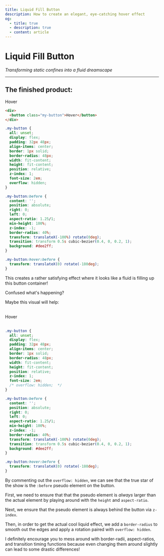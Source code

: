 ```yaml
---
title: Liquid Fill Button
description: How to create an elegant, eye-catching hover effect
og:
  - title: true
  - description: true
  - content: article
---
```



# Liquid Fill Button

_Transforming static confines into a fluid dreamscape_

---

## The finished product:

<LiquidFillButton>Hover</LiquidFillButton>

```html title="src/components/Button/index.tsx"
<div>
  <button class="my-button">Hover</button>
</div>
```

```css title="src/components/Button/styles.css"
.my-button {
  all: unset;
  display: flex;
  padding: 32px 48px;
  align-items: center;
  border: 1px solid;
  border-radius: 48px;
  width: fit-content;
  height: fit-content;
  position: relative;
  z-index: 1;
  font-size: 2em;
  overflow: hidden;
}

.my-button:before {
  content: '';
  position: absolute;
  right: 0;
  left: 0;
  aspect-ratio: 1.25/1;
  min-height: 100%;
  z-index: -1;
  border-radius: 40%;
  transform: translateX(-100%) rotate(0deg);
  transition: transform 0.5s cubic-bezier(0.4, 0, 0.2, 1);
  background: #dee2ff;
}

.my-button:hover:before {
  transform: translateX(0) rotate(-180deg);
}
```

This creates a rather satisfying effect where it looks like a fluid is filling up this button container!

Confused what's happening?

Maybe this visual will help:

<br />
<div
  style={{
    display: 'flex',
    width: '100%',
    gap: '12px',
    justifyContent: 'center',
  }}
>
  <LiquidFillButton breakdown>Hover</LiquidFillButton>
</div>
<br />

```css title="src/components/Button/styles.css" {13}
.my-button {
  all: unset;
  display: flex;
  padding: 32px 48px;
  align-items: center;
  border: 1px solid;
  border-radius: 48px;
  width: fit-content;
  height: fit-content;
  position: relative;
  z-index: 1;
  font-size: 2em;
  /* overflow: hidden;  */
}

.my-button:before {
  content: '';
  position: absolute;
  right: 0;
  left: 0;
  aspect-ratio: 1.25/1;
  min-height: 100%;
  z-index: -1;
  border-radius: 40%;
  transform: translateX(-100%) rotate(0deg);
  transition: transform 0.5s cubic-bezier(0.4, 0, 0.2, 1);
  background: #dee2ff;
}

.my-button:hover:before {
  transform: translateX(0) rotate(-180deg);
}
```

By commenting out the `overflow: hidden`, we can see that the true star of the show is the `:before` pseudo element on the button.

First, we need to ensure that that the pseudo element is _always_ larger than the actual element by playing around with the `height` and `aspect-ratio`.

Next, we ensure that the pseudo element is always behind the button via `z-index`.

Then, in order to get the actual cool liquid effect, we add a `border-radius` to smooth out the edges and apply a rotation paired with `overflow: hidden`.

I definitely encourage you to mess around with border-radii, aspect-ratios, and transition timing functions because even changing them around slightly can lead to some drastic differences!
